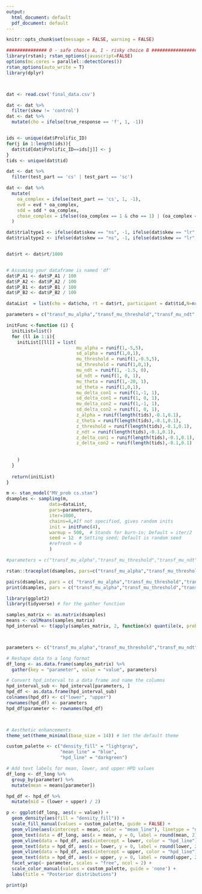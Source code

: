 ```yaml
---
output:
  html_document: default
  pdf_document: default
---
```



```r
knitr::opts_chunk$set(message = FALSE, warning = FALSE)
```


```r
############### 0 - safe choice A, 1 - risky choice B #####################
library(rstan); rstan_options(javascript=FALSE)
options(mc.cores = parallel::detectCores())
rstan_options(auto_write = T)
library(dplyr)



dat <- read.csv('final_data.csv')

dat <- dat %>%
  filter(skew != 'control')
dat <- dat %>% 
  mutate(cho = ifelse(true_response == 'f', 1, -1))


ids <- unique(dat$Prolific_ID)
for(j in 1:length(ids)){
  dat$tid[dat$Prolific_ID==ids[j]] <- j
}
tids <- unique(dat$tid)

dat <- dat %>%
  filter(test_part == 'cs' | test_part == 'sc')

dat <- dat %>%
  mutate(
    oa_complex = ifelse(test_part == 'cs', 1, -1),
    evd = evd * oa_complex,
    sdd = sdd * oa_complex,
    chose_complex = ifelse((oa_complex == 1 & cho == 1) | (oa_complex == -1 & cho == -1), 1, -1)
  )

```


```r
dat$trialtype1 <- ifelse(dat$skew == "ns", -1, ifelse(dat$skew == "lr", 1, ifelse(dat$skew == "rl", 0, NA)))
dat$trialtype2 <- ifelse(dat$skew == "ns", -1, ifelse(dat$skew == "lr", 0, ifelse(dat$skew == "rl", 1, NA)))


dat$rt <- dat$rt/1000


# Assuming your dataframe is named 'df'
dat$P_A1 <- dat$P_A1 / 100
dat$P_A2 <- dat$P_A2 / 100
dat$P_B1 <- dat$P_B1 / 100
dat$P_B2 <- dat$P_B2 / 100

```




```r

dataList  = list(cho = dat$cho, rt = dat$rt, participant = dat$tid,N=nrow(dat),  L = length(tids),starting_point=0.5, evd = dat$evd, sdd = dat$sdd, trialtype1 = dat$trialtype1, trialtype2 = dat$trialtype2)

```




```r
parameters = c("transf_mu_alpha","transf_mu_threshold","transf_mu_ndt", "transf_mu_theta",'transf_mu_delta_con1','transf_mu_delta_con2', 'sd_threshold',"sd_alpha","sd_ndt", 'sd_theta', 'sd_delta_con1', 'sd_delta_con2', "alpha_sbj","threshold_sbj","ndt_sbj",'theta_sbj', 'delta_con1_sbj','delta_con2_sbj', "log_lik")

initFunc <-function (i) {
  initList=list()
  for (ll in 1:i){
    initList[[ll]] = list(
                          mu_alpha = runif(1,-5,5), 
                          sd_alpha = runif(1,0,1),
                          mu_threshold = runif(1,-0.5,5), 
                          sd_threshold = runif(1,0,1),
                          mu_ndt = runif(1, -1.5, 0),
                          sd_ndt = runif(1, 0, 1),
                          mu_theta = runif(1,-20, 1), 
                          sd_theta = runif(1,0,1),
                          mu_delta_con1 = runif(1,-1, 1), 
                          sd_delta_con1 = runif(1, 0, 1),
                          mu_delta_con2 = runif(1,-1, 1), 
                          sd_delta_con2 = runif(1, 0, 1),
                          z_alpha = runif(length(tids),-0.1,0.1),
                          z_theta = runif(length(tids),-0.1,0.1),
                          z_threshold = runif(length(tids),-0.1,0.1),
                          z_ndt = runif(length(tids),-0.1,0.1),
                          z_delta_con1 = runif(length(tids),-0.1,0.1),
                          z_delta_con2 = runif(length(tids),-0.1,0.1)
                          
                         
    )
  }
  
  return(initList)
}
```


```r
m <- stan_model("MV_prob cs.stan")
dsamples <- sampling(m,  
                data=dataList, 
                pars=parameters,
                iter=1000, 
                chains=4,#If not specified, gives random inits
                init = initFunc(4),
                warmup = 500,  # Stands for burn-in; Default = iter/2
                seed = 12  # Setting seed; Default is random seed
                #refresh = 0
                )
```


```r
#parameters = c("transf_mu_alpha","transf_mu_threshold","transf_mu_ndt", "transf_mu_theta",'sd_threshold',"sd_alpha","sd_ndt", 'sd_theta', "alpha_sbj","threshold_sbj","ndt_sbj",'theta_sbj',"log_lik")

rstan::traceplot(dsamples, pars=c("transf_mu_alpha","transf_mu_threshold","transf_mu_ndt", "transf_mu_theta",'transf_mu_delta_con1','transf_mu_delta_con2', 'sd_threshold',"sd_alpha","sd_ndt", 'sd_theta', 'sd_delta_con1','sd_delta_con2', "lp__"), inc_warmup = TRUE, nrow = 3)

pairs(dsamples, pars = c( "transf_mu_alpha","transf_mu_threshold","transf_mu_ndt", "transf_mu_theta",'transf_mu_delta_con1','transf_mu_delta_con2', 'sd_threshold',"sd_alpha","sd_ndt", 'sd_theta', 'sd_delta_con1','sd_delta_con2', "lp__"))
print(dsamples, pars = c("transf_mu_alpha","transf_mu_threshold","transf_mu_ndt", "transf_mu_theta",'transf_mu_delta_con1','transf_mu_delta_con2', 'sd_threshold',"sd_alpha","sd_ndt", 'sd_theta', 'sd_delta_con1','sd_delta_con2',"lp__"))

```



```r
library(ggplot2)
library(tidyverse) # for the gather function

samples_matrix <- as.matrix(dsamples)
means <- colMeans(samples_matrix)
hpd_interval <- t(apply(samples_matrix, 2, function(x) quantile(x, probs=c(0.025, 0.975))))



parameters <- c("transf_mu_alpha","transf_mu_threshold","transf_mu_ndt", "transf_mu_theta",'transf_mu_delta_con1', 'transf_mu_delta_con2')

# Reshape data to a long format
df_long <- as.data.frame(samples_matrix) %>%
  gather(key = "parameter", value = "value", parameters)

# Convert hpd_interval to a data frame and name the columns
hpd_interval_sub <- hpd_interval[parameters, ]
hpd_df <- as.data.frame(hpd_interval_sub)
colnames(hpd_df) <- c("lower", "upper")
rownames(hpd_df) <- parameters
hpd_df$parameter <- rownames(hpd_df)



# Aesthetic enhancements
theme_set(theme_minimal(base_size = 14)) # Set the default theme

custom_palette <- c("density_fill" = "lightgray", 
                    "mean_line" = "blue", 
                    "hpd_line" = "darkgreen")

# Add text labels for mean, lower, and upper HPD values
df_long <- df_long %>%
  group_by(parameter) %>%
  mutate(mean = means[parameter])

hpd_df <- hpd_df %>%
  mutate(mid = (lower + upper) / 2)

p <- ggplot(df_long, aes(x = value)) + 
  geom_density(aes(fill = "density_fill")) + 
  scale_fill_manual(values = custom_palette, guide = FALSE) +
  geom_vline(aes(xintercept = mean, color = "mean_line"), linetype = "dashed", size = 1, alpha = 0.7) +
  geom_text(data = df_long, aes(x = mean, y = 0, label = round(mean, 2)), vjust = -0.5, hjust = 0.5, size = 4, color = custom_palette["mean_line"]) +
  geom_vline(data = hpd_df, aes(xintercept = lower, color = "hpd_line"), linetype = "solid", size = 1, alpha = 0.5) +
  geom_text(data = hpd_df, aes(x = lower, y = 0, label = round(lower, 2)), vjust = -0.5, hjust = -0.5, size = 4, color = custom_palette["hpd_line"]) +
  geom_vline(data = hpd_df, aes(xintercept = upper, color = "hpd_line"), linetype = "solid", size = 1, alpha = 0.5) +
  geom_text(data = hpd_df, aes(x = upper, y = 0, label = round(upper, 2)), vjust = -0.5, hjust = 1.5, size = 4, color = custom_palette["hpd_line"]) +
  facet_wrap(~ parameter, scales = "free", ncol = 2) +
  scale_color_manual(values = custom_palette, guide = 'none') +
  labs(title = "Posterior distributions")

print(p)
```

